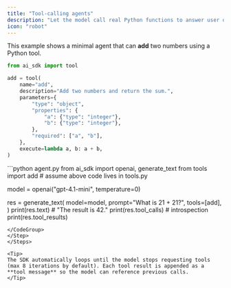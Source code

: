 ```yaml
---
title: "Tool-calling agents"
description: "Let the model call real Python functions to answer user queries."
icon: "robot"
---
```



This example shows a minimal agent that can **add** two numbers using a Python tool.

<Steps>
<Step title="Define the tool">

```python
from ai_sdk import tool

add = tool(
    name="add",
    description="Add two numbers and return the sum.",
    parameters={
        "type": "object",
        "properties": {
            "a": {"type": "integer"},
            "b": {"type": "integer"},
        },
        "required": ["a", "b"],
    },
    execute=lambda a, b: a + b,
)
```

</Step>

<Step title="Interact with the agent">

<CodeGroup>
```python agent.py
from ai_sdk import openai, generate_text
from tools import add  # assume above code lives in tools.py

model = openai("gpt-4.1-mini", temperature=0)

res = generate_text(
model=model,
prompt="What is 21 + 21?",
tools=[add],
)
print(res.text) # "The result is 42."
print(res.tool_calls) # introspection
print(res.tool_results)

```
</CodeGroup>
</Step>
</Steps>

<Tip>
The SDK automatically loops until the model stops requesting tools (max 8 iterations by default). Each tool result is appended as a **tool message** so the model can reference previous calls.
</Tip>
```

